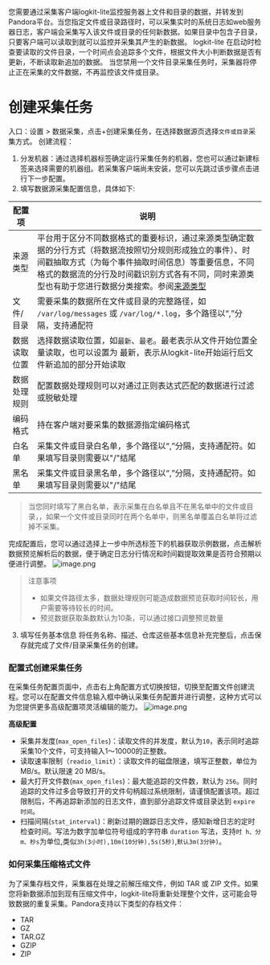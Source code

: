 您需要通过采集客户端logkit-lite监控服务器上文件和目录的数据，并转发到Pandora平台。当您指定文件或目录路径时，可以采集实时的系统日志如web服务器日志，客户端会采集写入该文件或目录的任何新数据。如果目录中包含子目录，只要客户端可以读取到就可以监控并采集其产生的新数据。
logkit-lite 在启动时检查要读取的文件目录，一个时间点会追踪多个文件，根据文件大小判断数据是否有更新，不断读取新追加的数据。 
当您禁用一个文件目录采集任务时，采集器将停止正在采集的文件数据，不再监控该文件或目录。

# 创建采集任务
入口：设置 > 数据采集，点击+创建采集任务，在选择数据源页选择`文件或目录`采集方式。
创建流程：
1. 分发机器：通过选择机器标签确定运行采集任务的机器，您也可以通过新建标签来选择需要的机器组。若采集客户端尚未安装，您可以先跳过该步骤点击进行下一步配置。
2. 填写数据源采集配置信息，具体如下:

|配置项|说明|
|-|-|
|来源类型|平台用于区分不同数据格式的重要标识，通过来源类型确定数据的分行方式（将数据流按照切分规则形成独立的事件）、时间戳抽取方式（为每个事件抽取时间信息）等重要信息，不同格式的数据流的分行及时间戳识别方式各有不同，同时来源类型也有助于您进行数据分类搜索。参阅[来源类型](https://developer.qiniu.com/express/6655/sourcetypes)|
|文件/目录|需要采集的数据所在文件或目录的完整路径，如 `/var/log/messages` 或 `/var/log/*.log`，多个路径以“,”分隔，支持通配符|
|数据读取位置|选择数据读取位置，如`最新`、`最老`。最老表示从文件开始位置全量读取，也可以设置为 最新，表示从logkit-lite开始运行后文件新追加的部分开始读取|
|数据处理规则|配置数据处理规则可以对通过正则表达式匹配的数据进行过滤或脱敏处理|
|编码格式|持在客户端对要采集的数据源指定编码格式|
|白名单|采集文件或目录白名单，多个路径以“,”分隔，支持通配符。如果填写目录则需要以"/"结尾|
|黑名单|采集文件或目录黑名单，多个路径以“,”分隔，支持通配符。如果填写目录则需要以"/"结尾|

> 当您同时填写了黑白名单，表示采集在白名单且不在黑名单中的文件或目录，，如果一个文件或目录同时在两个名单中，则黑名单覆盖白名单将过滤掉不采集。

完成配置后，您可以通过选择上一步中所选标签下的机器获取示例数据，点击解析数据预览解析后的数据，便于确定日志分行情况和时间戳提取效果是否符合预期以便进行调整。
![image.png](https://dn-odum9helk.qbox.me/Fh_swHiGkzu64X_jkUF3JI0eB-6m)
> 注意事项
> - 如果文件路径太多，数据处理规则可能造成数据预览获取时间较长，用户需要等待较长的时间。
> - 预览数据获取条数默认为10条，可以通过接口调整预览数量

3. 填写任务基本信息
将任务名称、描述、仓库这些基本信息补充完整后，点击保存就完成了文件/目录采集任务的创建。

### 配置式创建采集任务
在采集任务配置页面中，点击右上角配置方式切换按钮，切换至配置文件创建流程。您可以在配置文件信息输入框中确认采集任务配置并进行调整，这种方式可以为您提供更多高级配置项灵活编辑的能力。
![image.png](https://dn-odum9helk.qbox.me/FqnVzH3RF3O3UcVGMNV5pitf_SAj)

**高级配置**
   * 采集并发度(`max_open_files`)：读取文件的并发度，默认为`10`，表示同时追踪采集10个文件，可支持输入1～10000的正整数。  
   * 读取速率限制（`readio_limit`）：读取文件的磁盘限速，填写正整数，单位为 MB/s。默认限速 20 MB/s。
   * 最大打开文件数(`max_open_files`)：最大能追踪的文件数，默认为 `256`。同时追踪的文件过多会导致打开的文件句柄超过系统限制，请谨慎配置该项。超过限制后，不再追踪新添加的日志文件，直到部分追踪文件或目录达到 `expire 时间`。   
   * 扫描间隔(`stat_interval`)：刷新过期的跟踪日志文件，感知新增日志的定时检查时间。写法为数字加单位符号组成的字符串 `duration` 写法，支持`时 h、分m、秒s`为单位,类似`3h(3小时),10m(10分钟),5s(5秒)`,`默认3m(3分钟)`。

### 如何采集压缩格式文件
为了采集存档文件，采集器在处理之前解压缩文件，例如 TAR 或 ZIP 文件。如果您将新数据添加到现有压缩文件中，logkit-lite将重新处理整个文件，这可能会导致数据的重复采集。Pandora支持以下类型的存档文件：
- TAR
- GZ
- TAR.GZ
- GZIP
- ZIP
